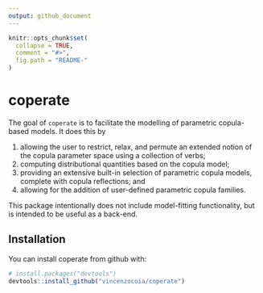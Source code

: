 ```yaml
---
output: github_document
---
```


<!-- README.md is generated from README.Rmd. Please edit that file -->

```r
knitr::opts_chunk$set(
  collapse = TRUE,
  comment = "#>",
  fig.path = "README-"
)
```

# coperate

The goal of `coperate` is to facilitate the modelling of parametric copula-based models. It does this by

1. allowing the user to restrict, relax, and permute an extended notion of the copula parameter space using a collection of verbs;
2. computing distributional quantities based on the copula model;
3. providing an extensive built-in selection of parametric copula models, complete with copula reflections; and
4. allowing for the addition of user-defined parametric copula families. 

This package intentionally does not include model-fitting functionality, but is intended to be useful as a back-end. 

## Installation

You can install coperate from github with:

```r
# install.packages("devtools")
devtools::install_github("vincenzocoia/coperate")
```


